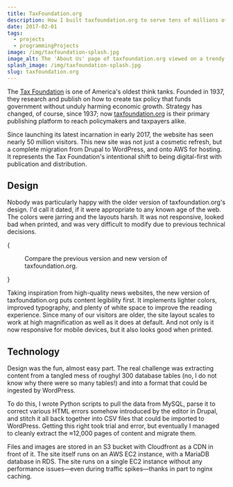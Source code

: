 ```yaml
---
title: TaxFoundation.org
description: How I built taxfoundation.org to serve tens of millions of users per year with clarity and accessibility in mind.
date: 2017-02-01
tags:
  - projects
  - programmingProjects
image: /img/taxfoundation-splash.jpg
image_alt: The 'About Us' page of taxfoundation.org viewed on a trendy MacBook Pro surrounded by chic decor serving no purpose.
splash_image: /img/taxfoundation-splash.jpg
slug: taxfoundation.org
---
```



The [Tax Foundation](https://taxfoundation.org) is one of America's oldest think tanks. Founded in 1937, they research and publish on how to create tax policy that funds government without unduly harming economic growth. Strategy has changed, of course, since 1937; now [taxfoundation.org](https://taxfoundation.org) is their primary publishing platform to reach policymakers and taxpayers alike.

Since launching its latest incarnation in early 2017, the website has seen nearly 50 million visitors. This new site was not just a cosmetic refresh, but a complete migration from Drupal to WordPress, and onto AWS for hosting. It represents the Tax Foundation's intentional shift to being digital-first with publication and distribution.

## Design

Nobody was particularly happy with the older version of taxfoundation.org's design. I'd call it dated, if it were appropriate to any known age of the web. The colors were jarring and the layouts harsh. It was not responsive, looked bad when printed, and was very difficult to modify due to previous technical decisions.

{

<figure class="images__two-side-by-side">
	<Picture
		src="/img/2017-02-01-old-tf-site.jpg"
		alt="The previous incarnation of taxfoundation.org."
		aspectRatio={1200 / 1260}
		widths={[400, 800, 1200]}
		sizes="container(min-width: 1200px) 1200px, container(min-width: 800px) 800px,400px"
		formats={['avif', 'webp']}
	/>
	<Picture
		src="/img/2017-02-01-new-tf-site.jpg"
		alt="The new incarnation of taxfoundation.org."
		aspectRatio={1200 / 1260}
		widths={[400, 800, 1200]}
		sizes="container(min-width: 1200px) 1200px, container(min-width: 800px) 800px,400px"
		formats={['avif', 'webp']}
	/>
	<figcaption>
		Compare the previous version and new version of taxfoundation.org.
	</figcaption>
</figure>
}

Taking inspiration from high-quality news websites, the new version of taxfoundation.org puts content legibility first. It implements lighter colors, improved typography, and plenty of white space to improve the reading experience. Since many of our visitors are older, the site layout scales to work at high magnification as well as it does at default. And not only is it now responsive for mobile devices, but it also looks good when printed.

## Technology

Design was the fun, almost easy part. The real challenge was extracting content from a tangled mess of roughyl 300 database tables (no, I do not know why there were so many tables!) and into a format that could be ingested by WordPress.

To do this, I wrote Python scripts to pull the data from MySQL, parse it to correct various HTML errors somehow introduced by the editor in Drupal, and stitch it all back together into CSV files that could be imported to WordPress. Getting this right took trial and error, but eventually I managed to cleanly extract the ≈12,000 pages of content and migrate them.

Files and images are stored in an S3 bucket with Cloudfront as a CDN in front of it. The site itself runs on an AWS EC2 instance, with a MariaDB database in RDS. The site runs on a single EC2 instance without any performance issues—even during traffic spikes—thanks in part to nginx caching.
